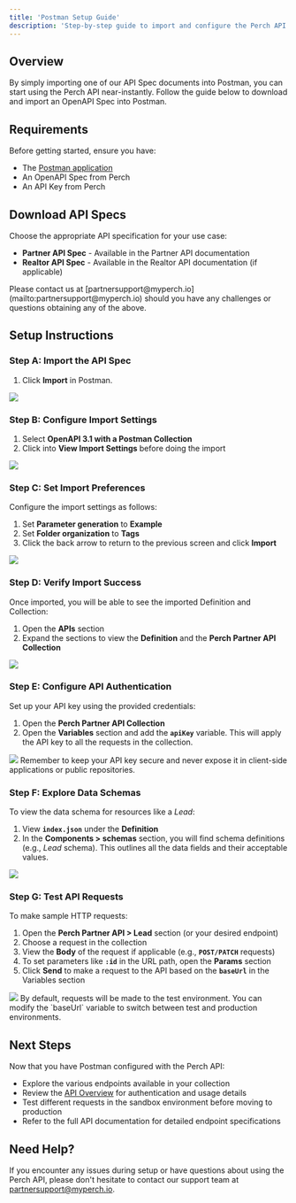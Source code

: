 ```yaml
---
title: 'Postman Setup Guide'
description: 'Step-by-step guide to import and configure the Perch API in Postman for instant testing'
---
```


## Overview

By simply importing one of our API Spec documents into Postman, you can start using the Perch API near-instantly. Follow the guide below to download and import an OpenAPI Spec into Postman.

## Requirements

Before getting started, ensure you have:

- The [Postman application](https://www.postman.com/downloads/)
- An OpenAPI Spec from Perch
- An API Key from Perch

## Download API Specs

Choose the appropriate API specification for your use case:

- **Partner API Spec** - Available in the Partner API documentation
- **Realtor API Spec** - Available in the Realtor API documentation (if applicable)

<Note>
Please contact us at [partnersupport@myperch.io](mailto:partnersupport@myperch.io) should you have any challenges or questions obtaining any of the above.
</Note>

## Setup Instructions

### Step A: Import the API Spec

1. Click **Import** in Postman.

<Frame caption="Click the Import button in Postman to begin importing the API specification">
  <img src="https://cdn.prod.website-files.com/651c7754a77a0bf5a62ced01/65b33679be4fad427350ee46_03a2e2ef-c433-4040-af84-c53e342ec8c1.png" />
</Frame>

### Step B: Configure Import Settings

1. Select **OpenAPI 3.1 with a Postman Collection**
2. Click into **View Import Settings** before doing the import

<Frame caption="Select OpenAPI 3.1 with a Postman Collection and access import settings">
  <img src="https://cdn.prod.website-files.com/651c7754a77a0bf5a62ced01/65b336b2d6921d1c29922f6a_d2fc3d30-0d83-430e-91af-06596083725e.png" />
</Frame>

### Step C: Set Import Preferences

Configure the import settings as follows:

1. Set **Parameter generation** to **Example**
2. Set **Folder organization** to **Tags**
3. Click the back arrow to return to the previous screen and click **Import**

<Frame caption="Configure parameter generation to Example and folder organization to Tags">
  <img src="https://cdn.prod.website-files.com/651c7754a77a0bf5a62ced01/65b336c934729d4f90bf48f8_78fdbf48-89fd-4749-b026-8b7ccf0b69d0.png" />
</Frame>

### Step D: Verify Import Success

Once imported, you will be able to see the imported Definition and Collection:

1. Open the **APIs** section
2. Expand the sections to view the **Definition** and the **Perch Partner API Collection**

<Frame caption="View the imported API definition and Perch Partner API Collection in the APIs section">
  <img src="https://cdn.prod.website-files.com/651c7754a77a0bf5a62ced01/65b336dbfff0e179d7ef1b9c_f0326ff8-0def-4d4e-a430-56b374318e72.png" />
</Frame>

### Step E: Configure API Authentication

Set up your API key using the provided credentials:

1. Open the **Perch Partner API Collection**
2. Open the **Variables** section and add the **`apiKey`** variable. This will apply the API key to all the requests in the collection.

<Frame caption="Add your API key in the Variables section of the Perch Partner API Collection">
  <img src="https://cdn.prod.website-files.com/651c7754a77a0bf5a62ced01/65b336ea64ebec149f6a1c51_cfb7948d-7131-4bd6-af59-7af2cdfceeb2.png" />
</Frame>

<Warning>
Remember to keep your API key secure and never expose it in client-side applications or public repositories.
</Warning>

### Step F: Explore Data Schemas

To view the data schema for resources like a *Lead*:

1. View **`index.json`** under the **Definition**
2. In the **Components > schemas** section, you will find schema definitions (e.g., *Lead* schema). This outlines all the data fields and their acceptable values.

<Frame caption="Explore data schemas in the Components > schemas section of the API definition">
  <img src="https://cdn.prod.website-files.com/651c7754a77a0bf5a62ced01/65b3370150e10f26decfd81b_5af0e4df-b488-49eb-91eb-be92e6441692.png" />
</Frame>

### Step G: Test API Requests

To make sample HTTP requests:

1. Open the **Perch Partner API > Lead** section (or your desired endpoint)
2. Choose a request in the collection
3. View the **Body** of the request if applicable (e.g., **`POST/PATCH`** requests)
4. To set parameters like **`:id`** in the URL path, open the **Params** section
5. Click **Send** to make a request to the API based on the **`baseUrl`** in the Variables section

<Frame caption="Test API requests by configuring parameters and clicking Send to execute the request">
  <img src="https://cdn.prod.website-files.com/651c7754a77a0bf5a62ced01/65b33710900a276efb5c5a50_060f1cd3-1909-4550-a92a-af597d365532.png" />
</Frame>

<Note>
By default, requests will be made to the test environment. You can modify the `baseUrl` variable to switch between test and production environments.
</Note>

## Next Steps

Now that you have Postman configured with the Perch API:

- Explore the various endpoints available in your collection
- Review the [API Overview](/getting-started/api-overview) for authentication and usage details
- Test different requests in the sandbox environment before moving to production
- Refer to the full API documentation for detailed endpoint specifications

## Need Help?

If you encounter any issues during setup or have questions about using the Perch API, please don't hesitate to contact our support team at [partnersupport@myperch.io](mailto:partnersupport@myperch.io). 